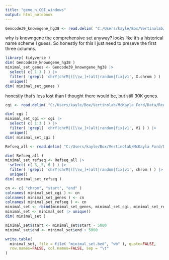 ```yaml
---
title: "gene_n_CGI_windows"
output: html_notebook
---
```


```r
Gencode39_knowngene_hg38 <- read.delim( "C:/Users/kayle/Box/Vertinolab/McKayla Ford/Data/Regions/Untouched source data/gencode/Gencode39_knowngene.hg38.txt" )
```
why is knowngene the comprehensive set anyway? looks like it's a historical name scheme I guess.
So honestly for this I just need to preseve the first three columns.
```r
library( tidyverse )
dim( Gencode39_knowngene_hg38 )
minimal_set_genes <- Gencode39_knowngene_hg38 |> 
  select( c( 1:3 ) ) |>
  filter( !grepl( 'chrY|chrM|([\\w_]+)alt|random|fix|v1', X.chrom ) ) |> 
  unique()
dim( minimal_set_genes )
```
honestly that's less lost than I thought there would be, but still 30K genes.
```r
cgi <- read.delim( "C:/Users/kayle/Box/Vertinolab/McKayla Ford/Data/Regions/Untouched source data/cpgIsland.hg38.txt.gz", header = FALSE )
```

```r
dim( cgi )
minimal_set_cgi <- cgi |> 
  select( c( 1:3 ) ) |>
  filter( !grepl( 'chrY|chrM|([\\w_]+)alt|random|fix|v1', V1 ) ) |> 
  unique()
dim( minimal_set_cgi )
```

```r
Refseq_all <- read.delim( "C:/Users/kayle/Box/Vertinolab/McKayla Ford/Data/Regions/Untouched source data/refseq/Refseq_all.hg38.txt.gz" )
```

```r
dim( Refseq_all )
minimal_set_refseq <- Refseq_all |> 
  select( c( 3, 5, 6 ) ) |>
  filter( !grepl( 'chrY|chrM|([\\w_]+)alt|random|fix|v1', chrom ) ) |> 
  unique()
dim( minimal_set_refseq )
```

```r
cn <- c( "chrom", "start", "end" )
colnames( minimal_set_cgi ) <- cn
colnames( minimal_set_genes ) <- cn
colnames( minimal_set_refseq ) <- cn
minimal_set <- rbind(minimal_set_genes, minimal_set_cgi, minimal_set_refseq )
minimal_set <- minimal_set |> unique()
dim( minimal_set )
```

```r
minimal_set$start <- minimal_set$start - 5000
minimal_set$end <- minimal_set$end + 5000
```

```r
write.table(
  minimal_set, file = file( "minimal_set.bed", "wb" ), quote=FALSE,
  row.names=FALSE, col.names=FALSE, sep = "\t"
)
```

